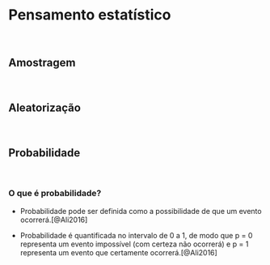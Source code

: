 # **Pensamento estatístico** {#questões-fundamentais}

<br>

## Amostragem {#amostragem}

<br>

## Aleatorização {#aleatorizacao}

<br>

## Probabilidade {#probabilidade}

<br>

### O que é probabilidade?

- Probabilidade pode ser definida como a possibilidade de que um evento ocorrerá.[@Ali2016]

- Probabilidade é quantificada no intervalo de 0 a 1, de modo que p = 0 representa um evento impossível (com certeza não ocorrerá) e p = 1 representa um evento que certamente ocorrerá.[@Ali2016]

<br>
